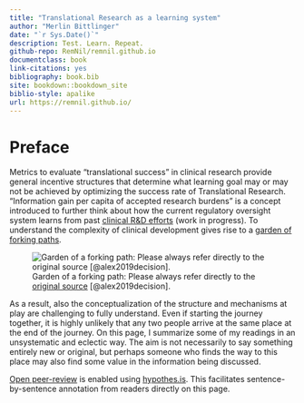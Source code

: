 ```yaml
---
title: "Translational Research as a learning system"
author: "Merlin Bittlinger"
date: "`r Sys.Date()`"
description: Test. Learn. Repeat.
github-repo: RemNil/remnil.github.io
documentclass: book
link-citations: yes
bibliography: book.bib
site: bookdown::bookdown_site
biblio-style: apalike
url: https://remnil.github.io/
---
```


# Preface {-}

Metrics to evaluate "translational success" in clinical research provide general incentive structures that determine what learning goal may or may not be achieved by optimizing the success rate of Translational Research. "Information gain per capita of accepted research burdens" is a concept introduced to further think about how the current regulatory oversight system learns from past [clinical R&D efforts](https://www.ema.europa.eu/en/human-regulatory/research-development) (work in progress). To understand the complexity of clinical development gives rise to a [garden of forking paths](https://www.youtube.com/watch?v=Yzdqy7WR3Fg).

![Garden of a forking path: Please always refer directly to the [original source](https://mucollective.northwestern.edu/files/2019-AnalysisPathsResearchSynthesis-CHI.pdf) [@alex2019decision].](https://mucollective.northwestern.edu/wp-content/uploads/2019/01/gfp-image.png)

As a result, also the  conceptualization of the structure and mechanisms at play are challenging to fully understand. Even if starting the journey together, it is highly unlikely that any two people arrive at the same place at the end of the journey. On this page, I summarize some of my readings in an unsystematic and eclectic way. The aim is not necessarily to say something entirely new or original, but perhaps someone who finds the way to this place may also find some value in the information being discussed.

[Open peer-review](http://www.openreviewtoolkit.org/) is enabled using [hypothes.is](https://web.hypothes.is/). This facilitates sentence-by-sentence annotation from readers directly on this page.
